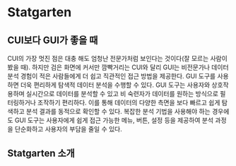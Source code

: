 # Statgarten

## CUI보다 GUI가 좋을 때

CUI의 가장 멋진 점은 대충 해도 엄청난 전문가처럼 보인다는 것이다(잘 모르는 사람이 봤을 때). 하지만 검은 화면에 커서만 깜빡거리는 CUI와 달리 GUI는 비전문가나 데이터 분석 경험이 적은 사람들에게 더 쉽고 직관적인 접근 방법을 제공한다. GUI 도구를 사용하면 더욱 편리하게 탐색적 데이터 분석을 수행할 수 있다. GUI 도구는 사용자와 상호작용하며 실시간으로 데이터를 분석할 수 있고 비 숙련자가 데이터를 원하는 방식으로 필터링하거나 조작하기 편리하다. 이를 통해 데이터의 다양한 측면을 보다 빠르고 쉽게 탐색하고 분석 결과를 동적으로 확인할 수 있다. 복잡한 분석 기법을 사용해야 하는 경우에도 GUI 도구는 사용자에게 쉽게 접근 가능한 메뉴, 버튼, 설정 등을 제공하여 분석 과정을 단순화하고 사용자의 부담을 줄일 수 있다.

## Statgarten 소개

